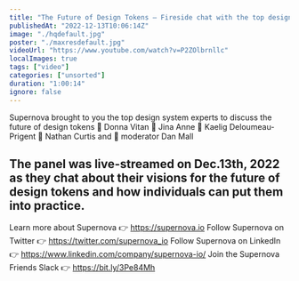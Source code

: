 ```yaml
---
title: "The Future of Design Tokens — Fireside chat with the top design tokens experts, powered by Supernova"
publishedAt: "2022-12-13T10:06:14Z"
image: "./hqdefault.jpg"
poster: "./maxresdefault.jpg"
videoUrl: "https://www.youtube.com/watch?v=P2ZOlbrnllc"
localImages: true
tags: ["video"]
categories: ["unsorted"]
duration: "1:00:14"
ignore: false
---
```

Supernova brought to you the top design system experts to discuss the future of design tokens 
🔹 Donna Vitan
🔹 Jina Anne
🔹 Kaelig Deloumeau-Prigent
🔹 Nathan Curtis and 
🔹 moderator Dan Mall 

The panel was live-streamed on Dec.13th, 2022 as they chat about their visions for the future of design tokens and how individuals can put them into practice.
--------
Learn more about Supernova 👉 https://supernova.io
Follow Supernova on Twitter 👉  https://twitter.com/supernova_io
Follow Supernova on LinkedIn 👉 https://www.linkedin.com/company/supernova-io/
Join the Supernova Friends Slack 👉 https://bit.ly/3Pe84Mh
